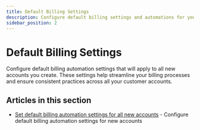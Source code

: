 ```yaml
---
title: Default Billing Settings
description: Configure default billing settings and automations for your Vendasta account
sidebar_position: 2
---
```


# Default Billing Settings

Configure default billing automation settings that will apply to all new accounts you create. These settings help streamline your billing processes and ensure consistent practices across all your customer accounts.

## Articles in this section

- [Set default billing automation settings for all new accounts](./set-default-billing-automation-settings-for-all-new-accounts.mdx) - Configure default billing automation settings for new accounts
